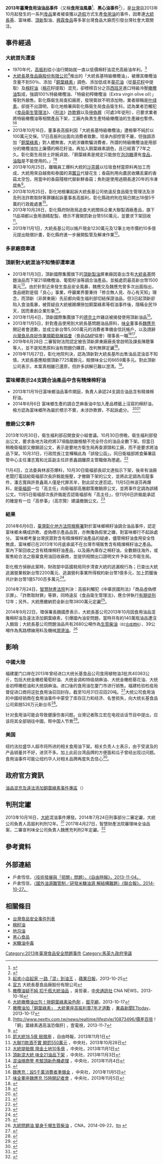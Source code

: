 {{Dablink|本條目是[[2013年臺灣食品安全問題事件|2013年臺灣食品安全問題事件]]的一部份。}}
{{命名}}
{{Infobox Historical Event
|Event_Name     = 2013年臺灣黑心食用油品事件<br>（食用油風暴、黑心油事件）
|Image_Name     = 
|Image_Caption  = 
|Participants   = 
|Location       = {{ROC-TW}}
|Date           = {{Start date|2013|10}} - {{End date|}}
|Result         = 
|Effect         = 
|URL            =
}}

'''2013年臺灣食用油油品事件'''（又稱'''食用油風暴'''<ref>{{Cite web |url=http://city.udn.com/65396/5025198 |title=食品業的歪風 - 新聞極短評 - udn城市 |accessdate=2019-04-11 |author=彭慧明 |date=2013-11-06 |work=city.udn.com |publisher=[[聯合報|聯合報]]（收錄於[[聯合新聞網|聯合新聞網]]） |language=zh-hant |archive-date=2019-05-19 |archive-url=https://web.archive.org/web/20190519211128/http://city.udn.com/65396/5025198 |dead-url=no }}</ref>、'''黑心油事件'''<ref>{{Cite web |url=http://news.cts.com.tw/cts/society/201311/201311061336201.html |title=黑心油毀信譽 頂新魏家空前危機 |accessdate=2013-11-07 |author=綜合報導 |authorlink= |coauthors= |date=2013-11-06 |format= |publisher=[[華視新聞|華視新聞]] |language=zh-hant |doi= |archiveurl=https://web.archive.org/web/20181009015105/http://news.cts.com.tw/cts/society/201311/201311061336201.html |archivedate=2018-10-09 |dead-url=no }}</ref>），是[[台灣|台灣]]自2013年10月起發生的一系列[[食品|食品]]業者被查獲以[[造假|造假]]方式生產[[食用油|食用油]]的事件，因牽連[[大統長基|大統長基]]、富味鄉、[[頂新|頂新]]製油、[[興霖食品|興霖食品]]等多家台灣食品大廠而引發台灣社會大眾關注。

== 事件經過 ==
===大統首先遭查===
*1970年代，[[高振利|高振利]]從小油行開始就一直以低價棉籽油混充高級油牟利。<ref>[http://www.appledaily.com.tw/appledaily/article/headline/20131025/35390355/%E8%B5%B7%E5%BA%95%E5%B0%8F%E5%BA%97%E8%B5%B7%E5%AE%B6%E4%B8%80%E8%B7%AF%E3%80%8C%E6%B7%B7%E3%80%8D%E5%88%B0%E6%B2%B9%E7%8E%8B 起底小店起家 一路「混」到油王 ] {{Wayback|url=http://www.appledaily.com.tw/appledaily/article/headline/20131025/35390355/%E8%B5%B7%E5%BA%95%E5%B0%8F%E5%BA%97%E8%B5%B7%E5%AE%B6%E4%B8%80%E8%B7%AF%E3%80%8C%E6%B7%B7%E3%80%8D%E5%88%B0%E6%B2%B9%E7%8E%8B |date=20131027223438 }}，[[蘋果日報|蘋果日報]]，2013-10-25</ref>
*[[大統長基食品廠股份有限公司|大統長基食品廠股份有限公司]]<ref>[http://www.tatungoil.com.tw/   官方] {{Wayback|url=http://www.tatungoil.com.tw/ |date=20131103211352 }}大統長基食品廠股份有限公司</ref>推出的「大統長基特級橄欖油」，被爆其橄欖油含量不到50％、添加「[[銅葉綠素|銅葉綠素]]」調色、添加低成本[[葵花油|葵花油]]（從[[葵花籽|葵花籽]]中提取）及[[棉籽油|棉籽油]]（[[棉花|棉花]]籽提取）混充，卻標榜百分之百[[西班牙|西班牙]]進口特級冷壓[[橄欖油|橄欖油]]製成，強調100%特級橄欖油、「特級初榨橄欖油（Extra virgin olive oil）」等對外銷售。彰化縣衛生局查扣廠房，發現膏狀不明添加物，業者辯稱是[[叶绿素|叶绿素]]，卻提不出證明，彰化地檢署與彰化縣衛生局食品衛生科，認為業者恐觸犯《[[:s:食品衛生管理法|食品衛生管理法]]》、《[[中華民國刑法|刑法]]》[[詐騙|詐欺罪]]以及[[摻偽罪|摻偽罪]]（可處3年徒刑），已要求業者將特級橄欖油等相關產品下架，工廠內負責生產特級橄欖油的生產線也暫停。<ref>[http://www.cna.com.tw/News/FirstNews/201310160054-1.aspx 橄欖油疑不純 扣千瓶大統油品] {{Wayback|url=http://www.cna.com.tw/News/FirstNews/201310160054-1.aspx |date=20131019042305 }}，吳哲豪，[[中央通訊社|中央通訊社]] CNA NEWS，2013-10-16</ref><ref>[http://www.cnyes.com/life/Content/20131017/KHAVM6C47SPVC.shtml 大統橄欖油出包！摻銅葉綠素染色劑] {{Wayback|url=http://www.cnyes.com/life/Content/20131017/KHAVM6C47SPVC.shtml |date=20131022191001 }}，[[鉅亨網|鉅亨網]]，2013-10-17</ref>
*2013年10月16日，董事長高振利因「大統長基特級橄欖油」遭檢舉不純於以100萬元交保。17日高振利出面向消費者致歉，坦承內部控管不嚴，但強調添加「[[銅葉綠素|銅葉綠素]]」對人體無害。大統涉嫌欺騙消費者，所謂的特級橄欖油是用部分的橄欖油加上廉價的棉花籽油，再加入銅葉綠素調色，且已經賣了7年之久。彰化衛生局技士許婉貞說，「銅葉綠素是規定只能放在[[泡泡糖|泡泡糖]]還有[[食物|食品]]，[[油脂|油脂]]是不能使用的。」<ref>[http://www.ettoday.net/news/20131017/283253.htm 橄欖油加「銅葉綠素」　大統董座高振利賣7年才道歉] {{Wayback|url=http://www.ettoday.net/news/20131017/283253.htm |date=20131019235559 }}，[[東森新聞|東森新聞]]ETtoday，2013-10-17</ref><ref>[http://www.nexttv.com.tw/news/realtime/lifestyle/10873496/價差百倍！　「銅」葉綠素遇高溫恐傷肝] {{Wayback|url=http://www.nexttv.com.tw/news/realtime/lifestyle/10873496/%E5%83%B9%E5%B7%AE%E7%99%BE%E5%80%8D%EF%BC%81 |date=20190519172344 }}，壹電視，2013-11-7</ref>
*2013年10月25日，離職員工爆料大統的[[沙茶醬|沙茶醬]]以垃圾食材當原料再加工而成，大統用來自越南和泰國的濕[[蠶豆|蠶豆]]代替花生；香菇則用向農民收購丟棄的香菇太空包，用當中的香菇殘根代替新鮮香菇；魚則是使用過期長達20年的冷凍腐魚<ref>{{cite web|url=http://udn.com/NEWS/NATIONAL/NATS5/8252259.shtml#ixzz2il48Ip6Y|title=大統再爆 霉菇、腐魚製沙茶醬|author=許依晨|publisher=聯合晚報|location=台北|date=2013-10-25|accessdate=2014-10-11|language=zh-hant|deadurl=yes|archiveurl=https://web.archive.org/web/20141016130830/http://udn.com/NEWS/NATIONAL/NATS5/8252259.shtml#ixzz2il48Ip6Y|archivedate=2014-10-16}}</ref>。
*2013年10月25日，彰化地檢署起訴大統長基公司依違反食品衛生管理法及涉及刑法詐欺取財等罪嫌起訴董事長高振利，彰化縣政府則在隔日開出18億5千萬的行政裁處書<ref>[http://www.libertytimes.com.tw/2013/new/nov/1/today-t1.htm 罰大統18.5億 賠償用] {{Wayback|url=http://www.libertytimes.com.tw/2013/new/nov/1/today-t1.htm |date=20131102233953 }}，自由時報，2013年11月1日</ref>。
*2013年10月28日，彰化縣府財政局追查大統關係企業大聯製酒廠產品，旗下11品項都以食用酒精配製，標示不實開罰新台幣550萬元，並要求下架回收<ref>[http://www.cna.com.tw/News/FirstNews/201310280011-1.aspx 大聯11款酒不實 開罰550萬元] {{Wayback|url=http://www.cna.com.tw/News/FirstNews/201310280011-1.aspx |date=20131031002718 }}，中央社，2013年10月28日</ref>。
*2013年11月1日，大統長基公司以帳戶現金1230萬元及12筆土地市價約10多億元提出賠償計畫，彰化縣府進一步展開監管及解凍作業<ref>[http://www.cna.com.tw/news/firstnews/201311010055-1.aspx 大統提賠償 現金土地10多億] {{Wayback|url=http://www.cna.com.tw/news/firstnews/201311010055-1.aspx |date=20131102225638 }}，中央社，2013年11月1日</ref>。

===多家廠商牽連===

===頂新對大統混油不知情卻遭牽連===
* 2013年11月3日，頂新國際集團旗下的[[頂新製油|頂新製油]]屏東廠因查出含有[[大統長基|大統長基]]問題油品而下架21項橄欖油、葡萄籽油等調合油產品，並擬處罰最高新台幣1500萬元<ref>[http://www.cna.com.tw/news/firstnews/201311030034-1.aspx 頂新混大統 味全21油品下架] {{Wayback|url=http://www.cna.com.tw/news/firstnews/201311030034-1.aspx |date=20160304142628 }}，中央社，2013年11月3日</ref>。由於針對近來發生食品安全風暴，魏應交及魏應充曾多次出面指出，食品絕對是個「良心」事業，呼籲業界要秉持「修合無人見、存心有天知」理念，而頂新（非屏東廠）先前都向衛生福利部切結保證油品，但3日起頂新卻陷入食油風暴，被質疑自大統被踢爆摻加銅葉綠素等假油事件後，隱瞞全民19天，因而重創企業形象<ref>[http://www.cna.com.tw/news/firstnews/201311040020-1.aspx 混油損商譽 考驗頂新危機處理] {{Wayback|url=http://www.cna.com.tw/news/firstnews/201311040020-1.aspx |date=20160304100648 }}，中央社，2013年11月4日</ref>。
* 2013年11月4日，頂新國際集團旗下的[[德克士|德克士]]炸雞店被揭發使用頂新油品<ref>{{Cite web |url=http://video.n.yam.com/20131104868037/TVBS%E7%9B%B4%E6%93%8A%EF%BC%81%20%E5%BE%B7%E5%85%8B%E5%A3%AB%E7%94%A8%E9%A0%82%E6%96%B0%E3%80%8C%E5%B1%8F%E6%9D%B1%E5%BB%A0%E3%80%8D%E7%82%B8%E6%B2%B9 |title=TVBS直擊！ 德克士用頂新「屏東廠」炸油 |accessdate=2013-11-06 |archive-date=2013-11-05 |archive-url=https://web.archive.org/web/20131105095845/http://video.n.yam.com/20131104868037/TVBS%E7%9B%B4%E6%93%8A%EF%BC%81%20%E5%BE%B7%E5%85%8B%E5%A3%AB%E7%94%A8%E9%A0%82%E6%96%B0%E3%80%8C%E5%B1%8F%E6%9D%B1%E5%BB%A0%E3%80%8D%E7%82%B8%E6%B2%B9 |dead-url=no }}</ref>。
* 2013年11月5日，針對產品使用到大統長基問題油品原料，[[味全|味全]]董事長[[魏應充|魏應充]]開記者會道歉，並成立新台幣5,000萬元的消費者準備金信託帳戶，以及請辭[[台灣食品良好作業規範發展協會|台灣食品良好作業規範發展協會]]（食品[[GMP|GMP]]協會）理事長一職<ref>[http://www.cna.com.tw/news/firstnews/201311050019-1.aspx 魏應充：設5千萬消費者準備金] {{Wayback|url=http://www.cna.com.tw/news/firstnews/201311050019-1.aspx |date=20160306151801 }}，中央社，2013年11月5日</ref><ref>[http://www.cna.com.tw/news/firstnews/201311050016-1.aspx 味全董座魏應充 15時開記者會] {{Wayback|url=http://www.cna.com.tw/news/firstnews/201311050016-1.aspx |date=20160305080020 }}，中央社，2013年11月5日</ref>。
* 2019年6月28日 二審智財法院認定被告頂新屏東廠廠長曾啟明及課長陳聰筆等人，並不是知悉原料油有問題仍購買，改判無罪定讞<ref>{{cite news |url = https://www.ettoday.net/news/20190629/1477880.htm |title = 頂新受大統長基混油波及案！3主管改判無罪定讞　免沒收7.9億 |date = 2019-06-29 |accessdate = 2020-06-16 |archive-date = 2020-06-16 |archive-url = https://web.archive.org/web/20200616110829/https://www.ettoday.net/news/20190629/1477880.htm |dead-url = no }}</ref>。
* 2019年11月27日，彰化地院判決，認為頂新對大統長基所出售油品混油並不知情，大統長基應賠償頂新7725萬餘元，賠償味全公司6659萬多元。對此頂新公司表示，本案真相雖已還原，但許多誤解已難以澄清。<ref>{{cite news |url = https://udn.com/news/story/7321/4192477 |title = 大統長基混油案 一審判賠頂新7725萬元 |date = 2019-11-28 |accessdate = 2020-06-16 |archive-date = 2020-06-16 |archive-url = https://web.archive.org/web/20200616105941/https://udn.com/news/story/7321/4192477 |dead-url = no }}</ref>。

===富味鄉表示24支調合油產品中含有精煉棉籽油===
*2013年11月19日富味鄉油品事件開庭，負責人承認24支調合油品含有精煉棉籽油。
*2014年6月6日 富味鄉生產的調合芝麻香油中加入產品標籤上沒寫的棉籽油，檢方認為富味鄉所為屬於標示不實，未涉詐欺罪，不起訴處分。 <ref>{{Cite web |url=http://www.cna.com.tw/news/firstnews/201406065006.aspx |title=富味鄉公告：不起訴處分 |accessdate=2014-06-06 |archive-date=2019-05-24 |archive-url=https://web.archive.org/web/20190524100903/https://www.cna.com.tw/news/firstnews/201406065006.aspx |dead-url=no }}</ref><ref>{{Cite web |url=http://www.cna.com.tw/news/firstnews/201406060385-1.aspx |title=富味鄉調合油標示不實不起訴 |accessdate=2014-06-06 |archive-date=2017-03-30 |archive-url=https://web.archive.org/web/20170330000941/http://www.cna.com.tw/news/firstnews/201406060385-1.aspx |dead-url=no }}</ref>

===撤銷公文事件===
2013年10月30日，衛生福利部召開食安小組會議。10月30日傍晚，衛生福利部發出公文，要求各地方政府將37項脂肪酸檢驗不完全符合的油品全數下架。但當日稍晚衛福部又撤銷該公文，表示是要地方衛生局再查源頭和工廠，而不是要求將油品下架。10月31日，行政院長江宜樺稱此為「誤發公函」。同日衛福部將食藥署區管中心主任潘志寬和北區副主任許景鑫調離原主管職做為懲處。<ref name="蘋果日報 綠委爆料部長指示下架大廠施壓改撤回">{{Cite web |url=http://www.appledaily.com.tw/appledaily/article/headline/20131106/35417989/%E7%B6%A0%E5%A7%94%E7%88%86%E6%96%99%E9%83%A8%E9%95%B7%E6%8C%87%E7%A4%BA%E4%B8%8B%E6%9E%B6%E5%A4%A7%E5%BB%A0%E6%96%BD%E5%A3%93%E6%94%B9%E6%92%A4%E5%9B%9E |title=綠委爆料部長指示下架大廠施壓改撤回 |accessdate=2021-01-24 |archive-date=2014-03-01 |archive-url=https://web.archive.org/web/20140301145433/http://www.appledaily.com.tw/appledaily/article/headline/20131106/35417989/%E7%B6%A0%E5%A7%94%E7%88%86%E6%96%99%E9%83%A8%E9%95%B7%E6%8C%87%E7%A4%BA%E4%B8%8B%E6%9E%B6%E5%A4%A7%E5%BB%A0%E6%96%BD%E5%A3%93%E6%94%B9%E6%92%A4%E5%9B%9E |dead-url=no }}</ref>

11月4日，立法委員林淑芬爆料，10月30日衛福部長邱文達指示下架，後來有油廠老闆打電話給衛福部次長許銘能施壓，才撤銷下架的公文，並將此定調為烏龍事件，潘志寬與許景鑫兩人僅是代罪羔羊，對此邱文達否認。11月5日林淑芬再爆料，是[[衛福部|衛福部]]一位「高主任」向衛福部高層獻策撤銷原公文，並將事件定調為誤繕公文。11月5日衛福部次長許銘能否認衛福部有「高主任」，但11月6日許銘能承認的確是有一位「高參事」（高宗賢）建議撤銷公文。<ref name="蘋果日報 衛福部說謊　次長承認高參事建議撤銷公文">{{Cite web |url=http://www.appledaily.com.tw/realtimenews/article/new/20131106/287809/%E8%A1%9B%E7%A6%8F%E9%83%A8%E8%AA%AA%E8%AC%8A |title=存档副本 |accessdate=2021-01-24 |archive-date=2019-09-11 |archive-url=https://web.archive.org/web/20190911235928/https://tw.appledaily.com/new/realtime/20131106/287809/%E8%A1%9B%E7%A6%8F%E9%83%A8%E8%AA%AA%E8%AC%8A |dead-url=no }}</ref>

===結果===
2014年6月6日，[[臺灣彰化地方法院檢察署|臺灣彰化地方法院檢察署]]對於富味鄉棉籽油調合油品事件，認定富味鄉未構成詐欺、虛偽標示產品品質，亦無攙偽假冒之嫌，對富味鄉行不起訴處分。
富味鄉考量台灣民眾對含有精煉棉籽油產品的疑慮，儘管棉籽油食用安全性無虞，富味鄉已在2013年10月底承諾不在台灣市場販售含有精煉棉籽油之產品。案內下架回收之含有精煉棉籽油產品，以及廠內庫存之棉籽油，全數銷往海外，或販售給合法之廢棄食用油回收廠商，並提供相關出口證明文件予新北市衛生局。

彰化檢方偵辦此案時，財政部中區國稅局同步清查大統的逃漏稅行為；已查出大統逃漏營業稅新台幣2200萬元、逃漏營利事業所得稅約新台幣1億多元，加上罰鍰後共計新台幣1億5700百多萬元<ref>{{Cite web |url=http://udn.com/NEWS/FINANCE/FIN1/8817827.shtml |title=大統補繳1.2億逃漏稅 |accessdate=2014-07-22 |archive-date=2014-07-30 |archive-url=https://archive.is/20140730021541/http://udn.com/NEWS/FINANCE/FIN1/8817827.shtml |dead-url=no }}</ref>。

2014年7月24日，[[智慧財產法院|智慧財產法院]]判決：高振利觸犯《中華民國刑法》「商品虛偽標示罪」、「詐欺取財罪」等罪，同時違反《食品衛生管理法》，應合併執行[[有期徒刑|有期徒刑]]12年；另外，大統應繳納罰金新台幣3800萬元定讞<ref>{{Cite web |url=http://www.ettoday.net/news/20140724/381669.htm |title=大統黑心油案 二審判高振利12年定讞 |accessdate=2014-07-26 |archive-date=2019-05-25 |archive-url=https://web.archive.org/web/20190525150654/https://www.ettoday.net/news/20140724/381669.htm |dead-url=no }}</ref>。

2014年9月22日，環保署長魏國彥表示，大統長基公司2013年10月因食用油品混攙棉籽油及違法添加銅葉綠素，引爆國內油安問題，當時共有約140萬瓶油品遭沒入銷毀；大統長基公司問題油品共有2680公噸作為[[生質柴油|生質柴油]]<small>（B2[[合成燃料|合成燃料]]）</small>、39公噸作為馬路標線用料及機械[[合成润滑油|潤滑油]]。<ref>[http://www.cna.com.tw/news/aipl/201409220242-1.aspx 大統問題油 變身千噸生質柴油] {{Wayback|url=http://www.cna.com.tw/news/aipl/201409220242-1.aspx |date=20141006142048 }}，CNA，2014-09-22，[http://news.ltn.com.tw/news/politics/breakingnews/1112696 ltn] {{Webarchive|url=https://archive.is/20140922152647/http://news.ltn.com.tw/news/politics/breakingnews/1112696 |date=2014-09-22 }}</ref>

==影响==
===中國大陸===
福建厦门口岸在2013年曾经进口大统长基食品公司食用植物油3批共40363公斤，包括大统金橄榄葡萄籽油、大统金调和特级胡麻油、大统金橄榄葵花油、大统金初榨橄榄油和大统胡麻油。进口後的食用油在厦门市进行销售。福建检验检疫局督促进口商将这批食用油召回封存。截至10月31日召回20吨。<ref>{{cite web|title=台湾大统“黑心油”流入福建超过40吨 福州厦门下架召回约20吨|url=http://news.163.com/13/1031/15/9CHBC0HH00014JB6.html|publisher=人民网|accessdate=2013-11-18|archive-url=https://web.archive.org/web/20150610220851/http://news.163.com/13/1031/15/9CHBC0HH00014JB6.html|archive-date=2015-06-10|dead-url=yes}}</ref>大统公司食用油的中國经销商在食用油事件中蒙受了库存压力和经济、名誉损失，向大统长基食品公司索赔526万元新台币<ref>{{cite web|title=不堪台湾“黑心油”坑人 大陆经销商索赔|url=http://roll.sohu.com/20131114/n390122206.shtml|publisher=人民日报海外版|accessdate=2013-11-18|archive-date=2019-05-02|archive-url=https://web.archive.org/web/20190502120147/http://roll.sohu.com/20131114/n390122206.shtml|dead-url=no}}</ref>。

针对食用油可能会导致健康伤害问题。台灣记者陈立宏在电视谈话节目中提出，应该将其全部销往中國，帮中国人节育<ref>{{cite web|title=台灣大统黑心油案发酵 政治记者称应卖到大陆帮助节育|url=http://www.guancha.cn/local/2013_10_26_181264.shtml|publisher=观察者|accessdate=2013-11-18|archive-date=2019-05-21|archive-url=https://web.archive.org/web/20190521222534/https://www.guancha.cn/local/2013_10_26_181264.shtml|dead-url=no}}</ref>。

===美国===
纽约法拉盛华人超市将所进的相关食用油下架。相关负责人士表示，由于受波及的产品销量并不好，进货不多。加上此前台湾品牌的方便面和瓜子曾经出现过问题。食用油事件可能让纽约华人对相关品牌再度失去信心<ref>{{cite web|author=孙璎姝|title=法拉盛华人超市下架台湾“黑心油”|url=http://news.uschinapress.com/2013/1104/525827.shtml|publisher=侨报网|accessdate=2013-11-18|archive-url=https://web.archive.org/web/20141204143302/http://news.uschinapress.com/2013/1104/525827.shtml|archive-date=2014-12-04|dead-url=yes}}</ref>。

==政府官方資訊==
[http://www.fda.gov.tw/TC/siteContent.aspx?sid=3719#1 油品混充及違法添加銅葉綠素事件專區]（{{Wayback|url=http://www.fda.gov.tw/TC/siteContent.aspx?sid=3719#1 |date=20190708025944 }}）

==判刑定讞==
2013年10月16日，[[大統長基食品|大統]]混油事件爆發。2014年7月24日刑事部分二審定讞，大統公司負責人高振利判刑12年。<ref>{{cite news|title=大統黑心食用油品案　高振利判刑12年定讞|url=http://www.ettoday.net/news/20140724/381842.htm|accessdate=2014-10-23|newspaper=ettoday|date=2014-07-24|archive-date=2014-10-19|archive-url=https://web.archive.org/web/20141019010455/http://www.ettoday.net/news/20140724/381842.htm|dead-url=no}}</ref><!-- [[Special:diff/33055296|Special:diff/33055296]] -->2017年4月27日，智慧財產法院審理味全油品案，二審宣判味全公司負責人魏應充判刑2年定讞。<ref>{{cite news|title=味全油品案魏應充判「入獄2年」　判決理由全文在這！|url=http://www.ettoday.net/news/20170427/912878.htm|accessdate=2017-04-27|newspaper=ettoday|date=2017-04-27|archive-date=2020-10-22|archive-url=https://web.archive.org/web/20201022115626/https://www.ettoday.net/news/20170427/912878.htm|dead-url=no}}</ref>

==參考資料==
{{reflist|2}}

==外部連結==
* 戶倉恆信，[http://news.ltn.com.tw/news/opinion/paper/727574 〈技術發展與「把關」問題〉，《自由時報》，2013-11-04。]{{Wayback|url=http://news.ltn.com.tw/news/opinion/paper/727574 |date=20141017231836 }}
* 戶倉恆信，[http://paper.udn.com/udnpaper/PID0004/267803/web/#6L-5230404L 〈國外油源難管制／研發米糠油源 解結構難題〉《聯合報》，2014-10-27。]{{Wayback|url=http://paper.udn.com/udnpaper/PID0004/267803/web/#6L-5230404L |date=20190521143624 }}

==相關條目==
*[[台灣食品安全事件列表|台灣食品安全事件列表]]
*[[棉籽油|棉籽油]]
*[[地沟油|地沟油]]
*[[黑心食品|黑心食品]]
*[[米糠油中毒|米糠油中毒]]

{{portal bar|台湾|食品}}
{{Consumer_Food_Safety}}

[[Category:2013年臺灣食品安全問題事件|Category:2013年臺灣食品安全問題事件]]
[[Category:馬英九政府爭議|Category:馬英九政府爭議]]